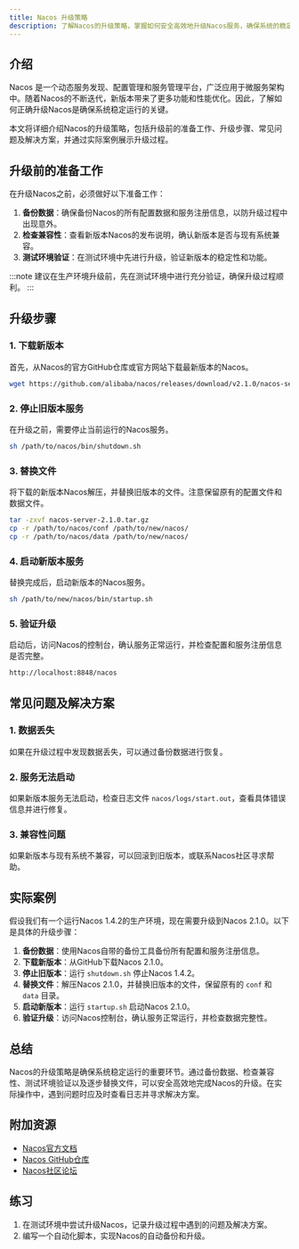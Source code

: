 ```yaml
---
title: Nacos 升级策略
description: 了解Nacos的升级策略，掌握如何安全高效地升级Nacos服务，确保系统的稳定性和兼容性。
---
```


## 介绍

Nacos 是一个动态服务发现、配置管理和服务管理平台，广泛应用于微服务架构中。随着Nacos的不断迭代，新版本带来了更多功能和性能优化。因此，了解如何正确升级Nacos是确保系统稳定运行的关键。

本文将详细介绍Nacos的升级策略，包括升级前的准备工作、升级步骤、常见问题及解决方案，并通过实际案例展示升级过程。

## 升级前的准备工作

在升级Nacos之前，必须做好以下准备工作：

1. **备份数据**：确保备份Nacos的所有配置数据和服务注册信息，以防升级过程中出现意外。
2. **检查兼容性**：查看新版本Nacos的发布说明，确认新版本是否与现有系统兼容。
3. **测试环境验证**：在测试环境中先进行升级，验证新版本的稳定性和功能。

:::note
建议在生产环境升级前，先在测试环境中进行充分验证，确保升级过程顺利。
:::

## 升级步骤

### 1. 下载新版本

首先，从Nacos的官方GitHub仓库或官方网站下载最新版本的Nacos。

```bash
wget https://github.com/alibaba/nacos/releases/download/v2.1.0/nacos-server-2.1.0.tar.gz
```

### 2. 停止旧版本服务

在升级之前，需要停止当前运行的Nacos服务。

```bash
sh /path/to/nacos/bin/shutdown.sh
```

### 3. 替换文件

将下载的新版本Nacos解压，并替换旧版本的文件。注意保留原有的配置文件和数据文件。

```bash
tar -zxvf nacos-server-2.1.0.tar.gz
cp -r /path/to/nacos/conf /path/to/new/nacos/
cp -r /path/to/nacos/data /path/to/new/nacos/
```

### 4. 启动新版本服务

替换完成后，启动新版本的Nacos服务。

```bash
sh /path/to/new/nacos/bin/startup.sh
```

### 5. 验证升级

启动后，访问Nacos的控制台，确认服务正常运行，并检查配置和服务注册信息是否完整。

```bash
http://localhost:8848/nacos
```

## 常见问题及解决方案

### 1. 数据丢失

如果在升级过程中发现数据丢失，可以通过备份数据进行恢复。

### 2. 服务无法启动

如果新版本服务无法启动，检查日志文件 `nacos/logs/start.out`，查看具体错误信息并进行修复。

### 3. 兼容性问题

如果新版本与现有系统不兼容，可以回滚到旧版本，或联系Nacos社区寻求帮助。

## 实际案例

假设我们有一个运行Nacos 1.4.2的生产环境，现在需要升级到Nacos 2.1.0。以下是具体的升级步骤：

1. **备份数据**：使用Nacos自带的备份工具备份所有配置和服务注册信息。
2. **下载新版本**：从GitHub下载Nacos 2.1.0。
3. **停止旧版本**：运行 `shutdown.sh` 停止Nacos 1.4.2。
4. **替换文件**：解压Nacos 2.1.0，并替换旧版本的文件，保留原有的 `conf` 和 `data` 目录。
5. **启动新版本**：运行 `startup.sh` 启动Nacos 2.1.0。
6. **验证升级**：访问Nacos控制台，确认服务正常运行，并检查数据完整性。

## 总结

Nacos的升级策略是确保系统稳定运行的重要环节。通过备份数据、检查兼容性、测试环境验证以及逐步替换文件，可以安全高效地完成Nacos的升级。在实际操作中，遇到问题时应及时查看日志并寻求解决方案。

## 附加资源

- [Nacos官方文档](https://nacos.io/zh-cn/docs/what-is-nacos.html)
- [Nacos GitHub仓库](https://github.com/alibaba/nacos)
- [Nacos社区论坛](https://nacos.io/zh-cn/community.html)

## 练习

1. 在测试环境中尝试升级Nacos，记录升级过程中遇到的问题及解决方案。
2. 编写一个自动化脚本，实现Nacos的自动备份和升级。
